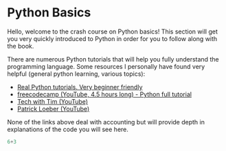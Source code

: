 # Python Basics 

Hello, welcome to the crash course on Python basics! 
This section will get you very quickly introduced to Python in order for you to follow along with the book. 

There are numerous Python tutorials that will help you fully understand the programming language. Some resources I personally have found very helpful (general python learning, various topics):

- [Real Python tutorials. Very beginner friendly](https://realpython.com/)
- [freecodecamp (YouTube, 4.5 hours long) - Python full tutorial](https://www.youtube.com/watch?v=rfscVS0vtbw)
- [Tech with Tim (YouTube)](https://www.youtube.com/@TechWithTim)
- [Patrick Loeber (YouTube)](https://www.youtube.com/@patloeber)


None of the links above deal with accounting but will provide depth in explanations of the code you will see here.

```python
6+3
```